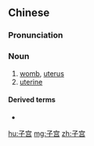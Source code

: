 ==Chinese==
{{zh-hanzi-box|[[子]][[宫]]|[[子宮]]}}

===Pronunciation===
{{zh-pron
|m=zǐgōng
|c=zi2 gung1
|cat=n}}

===Noun===
{{zh-noun}}

# [[womb]], [[uterus]]
# [[uterine]]

====Derived terms====
* {{zh-l|子宫颈}}

{{zh-cat|Anatomy}}
{{zh-cat|Obstetrics}}

[[hu:子宫]]
[[mg:子宫]]
[[zh:子宫]]